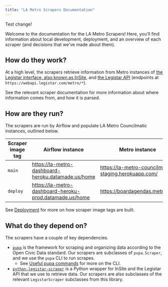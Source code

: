 ```yaml
---
title: "LA Metro Scrapers Documentation"
---
```


Test change!

Welcome to the documentation for the LA Metro Scrapers! Here, you'll find
information about local development, deployment, and an overview of each
scraper (and decisions that we've made about them).

## How do they work?

At a high level, the scrapers retrieve information from Metro instances of
[the Legistar interface, also known as InSite](https://metro.legistar.com/Legislation.aspx),
and [the Legistar API](https://webapi.legistar.com/) (endpoints at `https://webapi.legistar.com/metro/*`).

See the relevant scraper documentation for more information about where information
comes from, and how it is parsed.

## How are they run?

The scrapers are run by Airflow and populate LA Metro Councilmatic instances,
outlined below.

| Scraper image tag | Airflow instance | Metro instance |
| - | - | - |
| `main` | [https://la-metro-dashboard-heroku.datamade.us/home](https://la-metro-dashboard-heroku.datamade.us/home) | [https://la-metro-councilmatic-staging.herokuapp.com/](https://la-metro-councilmatic-staging.herokuapp.com/) |
| `deploy` | [https://la-metro-dashboard-heroku-prod.datamade.us/home](https://la-metro-dashboard-heroku-prod.datamade.us/home) | [https://boardagendas.metro.net](https://boardagendas.metro.net) |

See [Deployment](deployment.qmd) for more on how scraper image tags are built.

## What do they depend on?

The scrapers have a couple of key dependencies.

- [`pupa`](https://github.com/opencivicdata/pupa) is the framework for scraping and
organizing data according to the Open Civic Data standard. Our scrapers are subclasses of
`pupa.Scraper`, and we use the `pupa` CLI to run scrapes.
  - See [Useful pupa commands](http://localhost:3821/local-development.html#useful-pupa-commands)
  for more on the CLI.
- [`python-legistar-scraper`](https://github.com/opencivicdata/python-legistar-scraper/) is
a Python wrapper for InSite and the Legistar API that we use to retrieve data. Our scrapers
are also subclasses of the relevant `LegistarScraper` subclasses from this library.